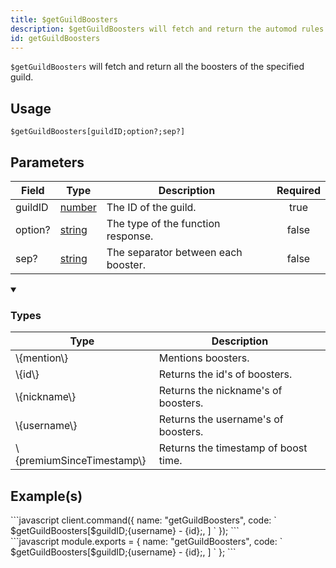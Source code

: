 ```yaml
---
title: $getGuildBoosters
description: $getGuildBoosters will fetch and return the automod rules of the specified guild
id: getGuildBoosters
---
```

`$getGuildBoosters` will fetch and return all the boosters of the specified guild.

## Usage

```aoi
$getGuildBoosters[guildID;option?;sep?]
```

## Parameters

| Field   | Type                                                                                                                                                                                                 | Description                                            | Required |
| ------- | ---------------------------------------------------------------------------------------------------------------------------------------------------------------------------------------------------- | ------------------------------------------------------ | :------: |
| guildID | [number](https://developer.mozilla.org/en-US/docs/Web/JavaScript/Reference/Global_Objects/Number)                                                                                                    | The ID of the guild.                                   |   true   |
| option? | [string](https://developer.mozilla.org/en-US/docs/Web/JavaScript/Reference/Global_Objects/String)                                                                                                    | The type of the function response.                     |  false   |
| sep? | [string](https://developer.mozilla.org/en-US/docs/Web/JavaScript/Reference/Global_Objects/String)                                                                                                    | The separator between each booster.                    |  false   |

<details open>
    <summary><h3>Types</h3></summary>
    <table>
      <thead>
        <tr>
          <th>Type</th>
          <th>Description</th>
        </tr>
      </thead>
      <tbody>
        <tr>
          <td>\{mention\}</td>
          <td>Mentions boosters.</td>
          </tr>
        <tr>
          <td>\{id\}</td>
          <td>Returns the id's of boosters.</td>
          </tr>
        <tr>
          <td>\{nickname\}</td>
          <td>Returns the nickname's of boosters.</td>
          </tr>
        <tr>
          <td>\{username\}</td>
          <td>Returns the username's of boosters.</td>
          </tr>
        <tr>
          <td>\{premiumSinceTimestamp\}</td>
          <td>Returns the timestamp of boost time.</td>
          </tr>
        </tbody>
    </table>
</details>

## Example(s)


<Example>

<div slot="default">
```javascript
client.command({
    name: "getGuildBoosters",
    code: `
    $getGuildBoosters[$guildID;{username} - {id};, ]
    `
});
```

</div>
<div slot="handler">
```javascript
module.exports = {
  name: "getGuildBoosters",
  code: `
  $getGuildBoosters[$guildID;{username} - {id};, ]
  `
  };
 ```
 
</div>
<div slot="example">
<DiscordComponents
  client:load transition:persist
  client:only="react"
  bot="leref - 608358453580136499"
  user="!getGuildBoosters"
/>
</div>
</Example>
